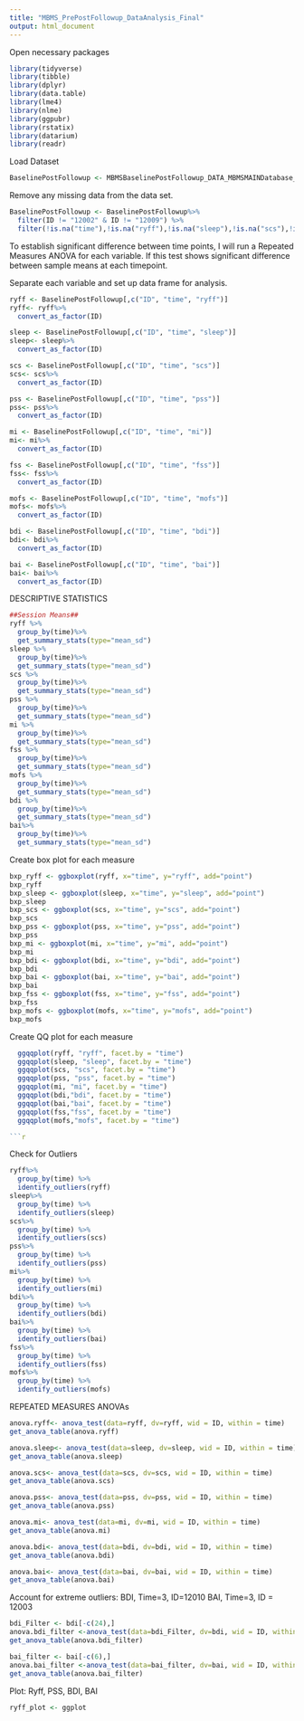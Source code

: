 ```yaml
---
title: "MBMS_PrePostFollowup_DataAnalysis_Final"
output: html_document
---
```

Open necessary packages
```r
library(tidyverse)
library(tibble)
library(dplyr)
library(data.table)
library(lme4)
library(nlme)
library(ggpubr)
library(rstatix)
library(datarium)
library(readr)
```

Load Dataset
```r
BaselinePostFollowup <- MBMSBaselinePostFollowup_DATA_MBMSMAINDatabase_BaselinePostFollowup_DATA_LABELS_2021_07_07_1143_1_
```
Remove any missing data from the data set. 
```r
BaselinePostFollowup <- BaselinePostFollowup%>%
  filter(ID != "12002" & ID != "12009") %>%
  filter(!is.na("time"),!is.na("ryff"),!is.na("sleep"),!is.na("scs"),!is.na("pss"),!is.na("mi"),!is.na("fss"),!is.na("mofs"),!is.na("bdi"),!is.na("bai"))
```

To establish significant difference between time points, I will run a Repeated Measures ANOVA for each variable. If this test shows significant difference between sample means at each timepoint.

Separate each variable and set up data frame for analysis. 
```r
ryff <- BaselinePostFollowup[,c("ID", "time", "ryff")]
ryff<- ryff%>%
  convert_as_factor(ID)
```

```r
sleep <- BaselinePostFollowup[,c("ID", "time", "sleep")]
sleep<- sleep%>%
  convert_as_factor(ID)
```

```r
scs <- BaselinePostFollowup[,c("ID", "time", "scs")]
scs<- scs%>%
  convert_as_factor(ID)
```

```r
pss <- BaselinePostFollowup[,c("ID", "time", "pss")]
pss<- pss%>%
  convert_as_factor(ID)
```

```r
mi <- BaselinePostFollowup[,c("ID", "time", "mi")]
mi<- mi%>%
  convert_as_factor(ID)
```

```r
fss <- BaselinePostFollowup[,c("ID", "time", "fss")]
fss<- fss%>%
  convert_as_factor(ID)
```

```r
mofs <- BaselinePostFollowup[,c("ID", "time", "mofs")]
mofs<- mofs%>%
  convert_as_factor(ID)
```

```r
bdi <- BaselinePostFollowup[,c("ID", "time", "bdi")]
bdi<- bdi%>%
  convert_as_factor(ID)
```

```r
bai <- BaselinePostFollowup[,c("ID", "time", "bai")]
bai<- bai%>%
  convert_as_factor(ID)
```

DESCRIPTIVE STATISTICS 
```r
##Session Means##
ryff %>%
  group_by(time)%>%
  get_summary_stats(type="mean_sd")
sleep %>%
  group_by(time)%>%
  get_summary_stats(type="mean_sd")
scs %>%
  group_by(time)%>%
  get_summary_stats(type="mean_sd")
pss %>%
  group_by(time)%>%
  get_summary_stats(type="mean_sd")
mi %>%
  group_by(time)%>%
  get_summary_stats(type="mean_sd")
fss %>%
  group_by(time)%>%
  get_summary_stats(type="mean_sd")
mofs %>%
  group_by(time)%>%
  get_summary_stats(type="mean_sd")
bdi %>%
  group_by(time)%>%
  get_summary_stats(type="mean_sd")
bai%>%
  group_by(time)%>%
  get_summary_stats(type="mean_sd")

```

Create box plot for each measure
```r
bxp_ryff <- ggboxplot(ryff, x="time", y="ryff", add="point") 
bxp_ryff
bxp_sleep <- ggboxplot(sleep, x="time", y="sleep", add="point") 
bxp_sleep
bxp_scs <- ggboxplot(scs, x="time", y="scs", add="point") 
bxp_scs
bxp_pss <- ggboxplot(pss, x="time", y="pss", add="point") 
bxp_pss
bxp_mi <- ggboxplot(mi, x="time", y="mi", add="point") 
bxp_mi
bxp_bdi <- ggboxplot(bdi, x="time", y="bdi", add="point") 
bxp_bdi
bxp_bai <- ggboxplot(bai, x="time", y="bai", add="point") 
bxp_bai
bxp_fss <- ggboxplot(fss, x="time", y="fss", add="point") 
bxp_fss
bxp_mofs <- ggboxplot(mofs, x="time", y="mofs", add="point") 
bxp_mofs
```

Create QQ plot for each measure
```r
  ggqqplot(ryff, "ryff", facet.by = "time")
  ggqqplot(sleep, "sleep", facet.by = "time")
  ggqqplot(scs, "scs", facet.by = "time")
  ggqqplot(pss, "pss", facet.by = "time")
  ggqqplot(mi, "mi", facet.by = "time")
  ggqqplot(bdi,"bdi", facet.by = "time")
  ggqqplot(bai,"bai", facet.by = "time")
  ggqqplot(fss,"fss", facet.by = "time")
  ggqqplot(mofs,"mofs", facet.by = "time")

```r
```
Check for Outliers 
```r
ryff%>%
  group_by(time) %>%
  identify_outliers(ryff)
sleep%>%
  group_by(time) %>%
  identify_outliers(sleep) 
scs%>%
  group_by(time) %>%
  identify_outliers(scs) 
pss%>%
  group_by(time) %>%
  identify_outliers(pss) 
mi%>%
  group_by(time) %>%
  identify_outliers(mi)
bdi%>%
  group_by(time) %>%  
  identify_outliers(bdi)
bai%>%
  group_by(time) %>%
  identify_outliers(bai)
fss%>%
  group_by(time) %>%
  identify_outliers(fss)
mofs%>%
  group_by(time) %>%
  identify_outliers(mofs)
```

REPEATED MEASURES ANOVAs
```r
anova.ryff<- anova_test(data=ryff, dv=ryff, wid = ID, within = time)
get_anova_table(anova.ryff)
```
```r
anova.sleep<- anova_test(data=sleep, dv=sleep, wid = ID, within = time)
get_anova_table(anova.sleep)
```
```r
anova.scs<- anova_test(data=scs, dv=scs, wid = ID, within = time)
get_anova_table(anova.scs)
```
```r
anova.pss<- anova_test(data=pss, dv=pss, wid = ID, within = time)
get_anova_table(anova.pss)
```
```r
anova.mi<- anova_test(data=mi, dv=mi, wid = ID, within = time)
get_anova_table(anova.mi)
```
```r
anova.bdi<- anova_test(data=bdi, dv=bdi, wid = ID, within = time)
get_anova_table(anova.bdi)
```

```r
anova.bai<- anova_test(data=bai, dv=bai, wid = ID, within = time)
get_anova_table(anova.bai)
```
Account for extreme outliers:
BDI, Time=3, ID=12010
BAI, Time=3, ID = 12003
```r
bdi_Filter <- bdi[-c(24),]
anova.bdi_filter <-anova_test(data=bdi_Filter, dv=bdi, wid = ID, within = time)
get_anova_table(anova.bdi_filter)
```

```r
bai_filter <- bai[-c(6),]
anova.bai_filter <-anova_test(data=bai_filter, dv=bai, wid = ID, within = time)
get_anova_table(anova.bai_filter)
```

Plot: Ryff, PSS, BDI, BAI
```r
ryff_plot <- ggplot
```

